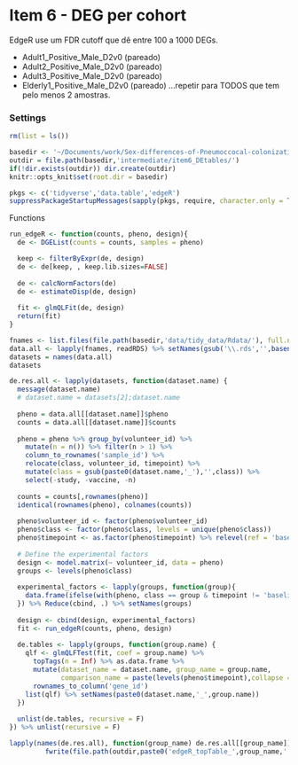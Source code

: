 # Item 6 - DEG per cohort

EdgeR use um FDR cutoff que dê entre 100 a 1000 DEGs.

-   Adult1_Positive_Male_D2v0 (pareado)
-   Adult2_Positive_Male_D2v0 (pareado)
-   Adult3_Positive_Male_D2v0 (pareado)
-   Elderly1_Positive_Male_D2v0 (pareado) ...repetir para TODOS que tem pelo menos 2 amostras.

### Settings

```r
rm(list = ls())

basedir <- '~/Documents/work/Sex-differences-of-Pneumoccocal-colonization/'
outdir = file.path(basedir,'intermediate/item6_DEtables/')
if(!dir.exists(outdir)) dir.create(outdir)
knitr::opts_knit$set(root.dir = basedir)

pkgs <- c('tidyverse','data.table','edgeR')
suppressPackageStartupMessages(sapply(pkgs, require, character.only = T))
```

Functions
```r
run_edgeR <- function(counts, pheno, design){
  de <- DGEList(counts = counts, samples = pheno)

  keep <- filterByExpr(de, design)
  de <- de[keep, , keep.lib.sizes=FALSE]
  
  de <- calcNormFactors(de)
  de <- estimateDisp(de, design)
  
  fit <- glmQLFit(de, design)
  return(fit)
}
```

```r
fnames <- list.files(file.path(basedir,'data/tidy_data/Rdata/'), full.names = T)
data.all <- lapply(fnames, readRDS) %>% setNames(gsub('\\.rds','',basename(fnames)))
datasets = names(data.all)
datasets
```

```r
de.res.all <- lapply(datasets, function(dataset.name) {
  message(dataset.name)
  # dataset.name = datasets[2];dataset.name
  
  pheno = data.all[[dataset.name]]$pheno
  counts = data.all[[dataset.name]]$counts
  
  pheno = pheno %>% group_by(volunteer_id) %>% 
    mutate(n = n()) %>% filter(n > 1) %>%
    column_to_rownames('sample_id') %>% 
    relocate(class, volunteer_id, timepoint) %>% 
    mutate(class = gsub(paste0(dataset.name,'_'),'',class)) %>% 
    select(-study, -vaccine, -n)
  
  counts = counts[,rownames(pheno)]
  identical(rownames(pheno), colnames(counts))
  
  pheno$volunteer_id <- factor(pheno$volunteer_id)
  pheno$class <- factor(pheno$class, levels = unique(pheno$class))
  pheno$timepoint <- as.factor(pheno$timepoint) %>% relevel(ref = 'baseline')
  
  # Define the experimental factors
  design <- model.matrix(~ volunteer_id, data = pheno)
  groups <- levels(pheno$class)
  
  experimental_factors <- lapply(groups, function(group){
    data.frame(ifelse(with(pheno, class == group & timepoint != 'baseline') == T, 1, 0))
  }) %>% Reduce(cbind, .) %>% setNames(groups)
  
  design <- cbind(design, experimental_factors)
  fit <- run_edgeR(counts, pheno, design)  
  
  de.tables <- lapply(groups, function(group.name) {
    qlf <- glmQLFTest(fit, coef = group.name) %>% 
      topTags(n = Inf) %>% as.data.frame %>% 
      mutate(dataset_name = dataset.name, group_name = group.name, 
             comparison_name = paste(levels(pheno$timepoint),collapse = '_')) %>% 
      rownames_to_column('gene_id')
    list(qlf) %>% setNames(paste0(dataset.name,'_',group.name))
  })
  
  unlist(de.tables, recursive = F)
}) %>% unlist(recursive = F)
```

```r
lapply(names(de.res.all), function(group_name) de.res.all[[group_name]] %>% 
         fwrite(file.path(outdir,paste0('edgeR_topTable_',group_name,'.csv')), sep = '\t',quote = F, row.names = F))
```

